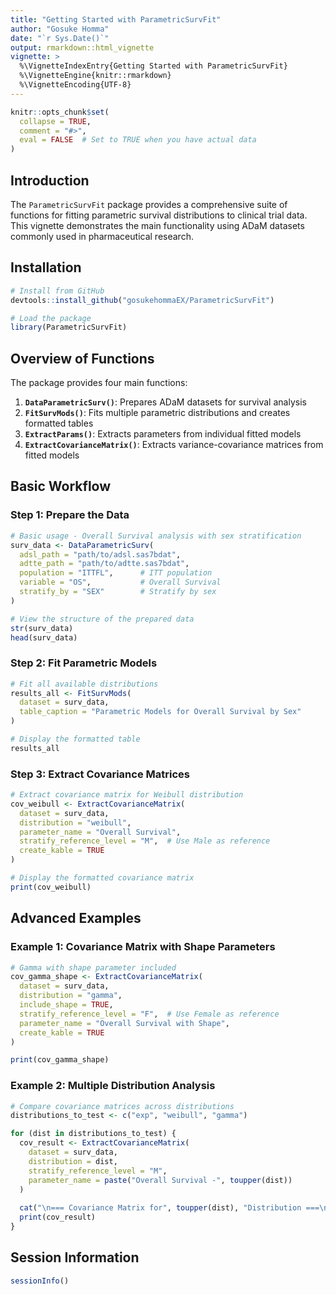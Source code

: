 ```yaml
---
title: "Getting Started with ParametricSurvFit"
author: "Gosuke Homma"
date: "`r Sys.Date()`"
output: rmarkdown::html_vignette
vignette: >
  %\VignetteIndexEntry{Getting Started with ParametricSurvFit}
  %\VignetteEngine{knitr::rmarkdown}
  %\VignetteEncoding{UTF-8}
---
```


```r
knitr::opts_chunk$set(
  collapse = TRUE,
  comment = "#>",
  eval = FALSE  # Set to TRUE when you have actual data
)
```

## Introduction

The `ParametricSurvFit` package provides a comprehensive suite of functions for fitting parametric survival distributions to clinical trial data. This vignette demonstrates the main functionality using ADaM datasets commonly used in pharmaceutical research.

## Installation

```r
# Install from GitHub
devtools::install_github("gosukehommaEX/ParametricSurvFit")

# Load the package
library(ParametricSurvFit)
```

## Overview of Functions

The package provides four main functions:

1. **`DataParametricSurv()`**: Prepares ADaM datasets for survival analysis
2. **`FitSurvMods()`**: Fits multiple parametric distributions and creates formatted tables
3. **`ExtractParams()`**: Extracts parameters from individual fitted models
4. **`ExtractCovarianceMatrix()`**: Extracts variance-covariance matrices from fitted models

## Basic Workflow

### Step 1: Prepare the Data

```r
# Basic usage - Overall Survival analysis with sex stratification
surv_data <- DataParametricSurv(
  adsl_path = "path/to/adsl.sas7bdat",
  adtte_path = "path/to/adtte.sas7bdat",
  population = "ITTFL",      # ITT population
  variable = "OS",           # Overall Survival
  stratify_by = "SEX"        # Stratify by sex
)

# View the structure of the prepared data
str(surv_data)
head(surv_data)
```

### Step 2: Fit Parametric Models

```r
# Fit all available distributions
results_all <- FitSurvMods(
  dataset = surv_data,
  table_caption = "Parametric Models for Overall Survival by Sex"
)

# Display the formatted table
results_all
```

### Step 3: Extract Covariance Matrices

```r
# Extract covariance matrix for Weibull distribution
cov_weibull <- ExtractCovarianceMatrix(
  dataset = surv_data,
  distribution = "weibull",
  parameter_name = "Overall Survival",
  stratify_reference_level = "M",  # Use Male as reference
  create_kable = TRUE
)

# Display the formatted covariance matrix
print(cov_weibull)
```

## Advanced Examples

### Example 1: Covariance Matrix with Shape Parameters

```r
# Gamma with shape parameter included
cov_gamma_shape <- ExtractCovarianceMatrix(
  dataset = surv_data,
  distribution = "gamma",
  include_shape = TRUE,
  stratify_reference_level = "F",  # Use Female as reference
  parameter_name = "Overall Survival with Shape",
  create_kable = TRUE
)

print(cov_gamma_shape)
```

### Example 2: Multiple Distribution Analysis

```r
# Compare covariance matrices across distributions
distributions_to_test <- c("exp", "weibull", "gamma")

for (dist in distributions_to_test) {
  cov_result <- ExtractCovarianceMatrix(
    dataset = surv_data,
    distribution = dist,
    stratify_reference_level = "M",
    parameter_name = paste("Overall Survival -", toupper(dist))
  )
  
  cat("\n=== Covariance Matrix for", toupper(dist), "Distribution ===\n")
  print(cov_result)
}
```

## Session Information

```r
sessionInfo()
```
